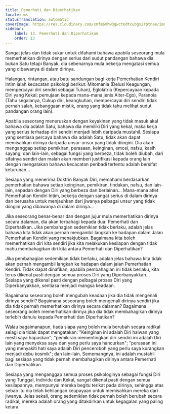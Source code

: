 ```yaml
---
title: Pemerhati dan Diperhatikan
locale: ms
statusTranslation: automatic
coverImage: https://res.cloudinary.com/xmfm6mhw3gwctndtcubgx2rptnae/image/upload/v1740468922/small_cover_tratado_de_psicologia_revolucionaria_a4c0dca4e0.webp
sidebar:
    label: 13. Pemerhati dan Diperhatikan
    order: 13
---
```

Sangat jelas dan tidak sukar untuk difahami bahawa apabila seseorang mula memerhatikan dirinya dengan serius dari sudut pandangan bahawa dia bukan Satu tetapi Banyak, dia sebenarnya mula bekerja mengatasi semua yang dibawanya di dalam dirinya.

Halangan, rintangan, atau batu sandungan bagi kerja Pemerhatian Kendiri Intim ialah kecacatan psikologi berikut: Mitomania (Delusi Keagungan, mempercayai diri sendiri sebagai Tuhan), Eglolatria (Kepercayaan kepada Diri yang Kekal; pemujaan kepada mana-mana jenis Alter-Ego), Paranoia (Tahu segalanya, Cukup diri, keangkuhan, mempercayai diri sendiri tidak pernah salah, kebanggaan mistik, orang yang tidak tahu melihat sudut pandangan orang lain).

Apabila seseorang meneruskan dengan keyakinan yang tidak masuk akal bahawa dia adalah Satu, bahawa dia memiliki Diri yang kekal, maka kerja yang serius terhadap diri sendiri menjadi lebih daripada mustahil. Sesiapa yang sentiasa percaya bahawa dia adalah Satu, tidak akan dapat memisahkan dirinya daripada unsur-unsur yang tidak diingini. Dia akan menganggap setiap pemikiran, perasaan, keinginan, emosi, nafsu, kasih sayang, dan lain-lain, sebagai fungsi yang berbeza, tidak boleh diubah, dari sifatnya sendiri dan malah akan memberi justifikasi kepada orang lain dengan mengatakan bahawa kecacatan peribadi tertentu adalah bersifat keturunan...

Sesiapa yang menerima Doktrin Banyak Diri, memahami berdasarkan pemerhatian bahawa setiap keinginan, pemikiran, tindakan, nafsu, dan lain-lain, sepadan dengan Diri yang berbeza dan berlainan... Mana-mana atlet Pemerhatian Kendiri Intim, bekerja dengan sangat serius di dalam dirinya dan berusaha untuk menjauhkan dari jiwanya pelbagai unsur yang tidak diingini yang dibawanya di dalam dirinya...

Jika seseorang benar-benar dan dengan jujur mula memerhatikan dirinya secara dalaman, dia akan terbahagi kepada dua: Pemerhati dan Diperhatikan. Jika pembahagian sedemikian tidak berlaku, adalah jelas bahawa kita tidak akan pernah mengambil langkah ke hadapan dalam Jalan Pemerhatian Kendiri yang menakjubkan. Bagaimana kita boleh memerhatikan diri kita sendiri jika kita melakukan kesilapan dengan tidak mahu membahagikan diri kita antara Pemerhati dan Diperhatikan?

Jika pembahagian sedemikian tidak berlaku, adalah jelas bahawa kita tidak akan pernah mengambil langkah ke hadapan dalam jalan Pemerhatian Kendiri. Tidak dapat dinafikan, apabila pembahagian ini tidak berlaku, kita terus dikenal pasti dengan semua proses Diri yang Diperbanyakkan... Sesiapa yang dikenal pasti dengan pelbagai proses Diri yang Diperbanyakkan, sentiasa menjadi mangsa keadaan.

Bagaimana seseorang boleh mengubah keadaan jika dia tidak mengenali dirinya sendiri? Bagaimana seseorang boleh mengenali dirinya sendiri jika dia tidak pernah memerhatikan dirinya secara dalaman? Bagaimana seseorang boleh memerhatikan dirinya jika dia tidak membahagikan dirinya terlebih dahulu kepada Pemerhati dan Diperhatikan?

Walau bagaimanapun, tiada siapa yang boleh mula berubah secara radikal selagi dia tidak dapat mengatakan: "Keinginan ini adalah Diri haiwan yang mesti saya hapuskan"; "pemikiran mementingkan diri sendiri ini adalah Diri lain yang menyeksa saya dan yang perlu saya hancurkan"; "perasaan ini yang menyakiti hati saya adalah Diri penceroboh yang perlu saya kurangkan menjadi debu kosmik"; dan lain-lain. Sememangnya, ini adalah mustahil bagi sesiapa yang tidak pernah membahagikan dirinya antara Pemerhati dan Diperhatikan.

Sesiapa yang menganggap semua proses psikologinya sebagai fungsi Diri yang Tunggal, Individu dan Kekal, sangat dikenal pasti dengan semua kesilapannya, mempunyai mereka begitu terikat pada dirinya, sehingga atas sebab itu dia telah kehilangan keupayaan untuk memisahkan mereka dari jiwanya. Jelas sekali, orang sedemikian tidak pernah boleh berubah secara radikal, mereka adalah orang yang ditakdirkan untuk kegagalan yang paling ketara.

